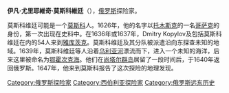 {{unreferenced|time=2016-04-30T13:54:08+00:00}}
'''伊凡·尤里耶維奇·莫斯科維廷'''（{{lang-ru|Иван Юрьевич Москвитин}}），[[俄罗斯|俄罗斯]]探险家。

莫斯科维廷可能是一个[[莫斯科|莫斯科]]人。1626年，他的名字以[[托木斯克|托木斯克]]的一名[[哥萨克|哥萨克]]的身份，第一次出现在史料中。在1636年或1637年，Dmitry Kopylov及包括莫斯科维廷在内的54人来到[[雅库茨克|雅库茨克]]。莫斯科维廷及其分队被派遣沿向东探查未知的地域。1639年，莫斯科维廷等人沿着[[乌利亚河|乌利亚河]]漂流而下，进入一个未知的海洋，后来这里被命名为[[鄂霍次克海|鄂霍次克海]]。他们在[[尚塔尔群岛|尚塔尔群岛]]居留了一段时间后，于1640年返回俄罗斯。1647年，他来到莫斯科报告了这次探险的地理发现。

[[Category:俄罗斯探险家|Category:俄罗斯探险家]]
[[Category:西伯利亚探险家|Category:西伯利亚探险家]]
[[Category:俄罗斯远东历史|Category:俄罗斯远东历史]]